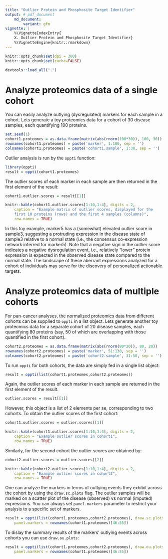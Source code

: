 ```yaml
---
title: "Outlier Protein and Phosphosite Target Identifier"
output: # pdf_document
    md_document:
        variant: gfm
vignette: |
    %\VignetteIndexEntry{
    X. Outlier Protein and Phosphosite Target Identifier}
    %\VignetteEngine{knitr::rmarkdown}
---
```


```r
knitr::opts_chunk$set(dpi = 300)
knitr::opts_chunk$set(cache=FALSE)
```

```r
devtools::load_all(".")
```

# Analyze proteomics data of a single cohort
You can easily analyze outlying (dysregulated) markers for each sample in a 
cohort. Lets generate a toy proteomics data for a cohort of 30 disease samples,
each quantifying 100 proteins.
```r
set.seed(1)
cohort1.proteomes = as.data.frame(matrix(abs(rnorm(100*30)), 100, 30)) 
rownames(cohort1.proteomes) = paste('marker', 1:100, sep = '')
colnames(cohort1.proteomes) = paste('cohort1.sample', 1:30, sep = '')
```
Outlier analysis is run by the `oppti` function:
```r
library(oppti)
result = oppti(cohort1.proteomes)
```

The outlier scores of each marker in each sample are then returned in the first
element of the result:
```r
cohort1.outlier.scores = result[[1]] 
```
```r
knitr::kable(cohort1.outlier.scores[1:10,1:4], digits = 2, 
    caption = "Example matrix of outlier scores, displayed for the
    first 10 proteins (rows) and the first 4 samples (columns)",
    row.names = TRUE)
```

In this toy example, marker5 has a (somewhat) elevated outlier score in
sample3, suggesting a protruding expression in the disease state of sample3
relative to a normal state (i.e., the consensus co-expression network inferred
for marker5). Note that a negative sign in the outlier score indicates a
negative dysregulation event, i.e., relatively "lower" protein expression is
expected in the observed disease state compared to the normal state. The
landscape of these aberrant expressions analyzed for a cohort of individuals
may serve for the discovery of personalized actionable targets.

# Analyze proteomics data of multiple cohorts
For pan-cancer analyses, the normalized proteomics data from different cohorts
can be supplied to `oppti` in a list object. Lets generate another toy
proteomics data for a separate cohort of 20 disease samples, each quantifying 
80 proteins (say, 50 of which are overlapping with those quantified in the first
cohort).
```r
cohort2.proteomes = as.data.frame(matrix(abs(rnorm(80*20)), 80, 20)) 
rownames(cohort2.proteomes) = paste('marker', 51:130, sep = '')
colnames(cohort2.proteomes) = paste('cohort2.sample', 31:50, sep = '')
```

To run `oppti` for both cohorts, the data are simply fed in a single list
object:
```r
result = oppti(list(cohort1.proteomes,cohort2.proteomes))
```

Again, the outlier scores of each marker in each sample are returned in the
first element of the result. 
```r
outlier.scores = result[[1]]
```

However, this object is a list of 2 elements per se, corresponding to two
cohorts. To obtain the outlier scores of the first cohort:
```r
cohort1.outlier.scores = outlier.scores[[1]]
```
```r
knitr::kable(cohort1.outlier.scores[1:10,1:4], digits = 2, 
    caption = "Example outlier scores in cohort1",
    row.names = TRUE)
```

Similarly, for the second cohort the outlier scores are obtained by:
```r
cohort2.outlier.scores = outlier.scores[[2]]
```
```r
knitr::kable(cohort2.outlier.scores[1:10,1:4], digits = 2, 
    caption = "Example outlier scores in cohort2",
    row.names = TRUE)
```

One can analyze the markers in terms of outlying events they exhibit across 
the cohort by using the `draw.sc.plots` flag. The outlier samples will be 
marked on a scatter plot of the disease (observed) vs normal (imputed) 
expressions. You can always set `panel.markers` parameter to restrict your 
analysis to a specific set of markers.
```r
result = oppti(list(cohort1.proteomes,cohort2.proteomes), draw.sc.plots = TRUE,
    panel.markers = rownames(cohort1.proteomes)[46:55])
```

To dislay the summary results of the markers' outlying events across cohorts 
you can use `draw.ou.plots`:
```r
result = oppti(list(cohort1.proteomes,cohort2.proteomes), draw.ou.plots = TRUE,
    panel.markers = rownames(cohort1.proteomes)[46:55])
```
